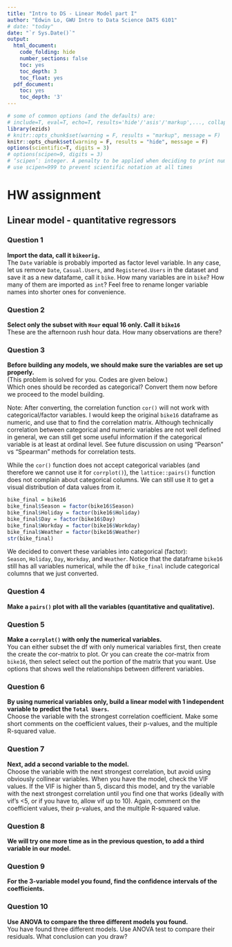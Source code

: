 ```yaml
---
title: "Intro to DS - Linear Model part I"
author: "Edwin Lo, GWU Intro to Data Science DATS 6101"
# date: "today"
date: "`r Sys.Date()`"
output:
  html_document:
    code_folding: hide
    number_sections: false
    toc: yes
    toc_depth: 3
    toc_float: yes
  pdf_document:
    toc: yes
    toc_depth: '3'
---
```


```r
# some of common options (and the defaults) are: 
# include=T, eval=T, echo=T, results='hide'/'asis'/'markup',..., collapse=F, warning=T, message=T, error=T, cache=T, fig.width=6, fig.height=4, fig.dim=c(6,4) #inches, fig.align='left'/'center','right', 
library(ezids)
# knitr::opts_chunk$set(warning = F, results = "markup", message = F)
knitr::opts_chunk$set(warning = F, results = "hide", message = F)
options(scientific=T, digits = 3) 
# options(scipen=9, digits = 3) 
# ‘scipen’: integer. A penalty to be applied when deciding to print numeric values in fixed or exponential notation.  Positive values bias towards fixed and negative towards scientific notation: fixed notation will be preferred unless it is more than ‘scipen’ digits wider.
# use scipen=999 to prevent scientific notation at all times
```

# HW assignment

## Linear model - quantitative regressors 

### Question 1  
**Import the data, call it `bikeorig.`**  
The `Date` variable is probably imported as factor level variable. In any case, let us remove `Date`, `Casual.Users`, 
and `Registered.Users` in the dataset and save it as a new datafame, call it `bike`. How many variables are in `bike`? 
How many of them are imported as `int`? Feel free to rename longer variable names into shorter ones for convenience.  



### Question 2    
**Select only the subset with `Hour` equal 16 only. Call it `bike16`**  
These are the afternoon rush hour data. How many observations are there?   


### Question 3  
**Before building any models, we should make sure the variables are set up properly.**  
(This problem is solved for you. Codes are given below.)  
Which ones should be recorded as categorical? Convert them now before we proceed to the model building.  

Note: After converting, the correlation function `cor()` will not work with categorical/factor variables. 
I would keep the original `bike16` dataframe as numeric, and use that to 
find the correlation matrix. 
Although technically correlation between categorical and numeric variables are not 
well defined in general, we can still get some useful information if the 
categorical variable is at least at ordinal level. See future discussion 
on using "Pearson" vs "Spearman" methods for correlation tests. 

While the `cor()` function does not accept categorical variables (and therefore 
we cannot use it for `corrplot()`), the `lattice::pairs()` function does not complain 
about categorical columns. We can still use it to get a visual distribution of 
data values from it.
 

```r
bike_final = bike16
bike_final$Season = factor(bike16$Season)
bike_final$Holiday = factor(bike16$Holiday)
bike_final$Day = factor(bike16$Day)
bike_final$Workday = factor(bike16$Workday)
bike_final$Weather = factor(bike16$Weather)
str(bike_final)
```

We decided to convert these variables into categorical (factor):  
`Season`, `Holiday`, `Day`, `Workday`, and `Weather`.  Notice that 
the dataframe `bike16` still has all variables numerical, while the df `bike_final` 
include categorical columns that we just converted. 

### Question 4  
**Make a `pairs()` plot with all the variables (quantitative and qualitative).**  


### Question 5  
**Make a `corrplot()` with only the numerical variables.**  
You can either subset the df with only numerical variables first, then create 
the create the cor-matrix to plot. Or you can create the cor-matrix from 
`bike16`, then select select out the portion of the matrix that you want. 
Use options that shows well the relationships between different variables. 
 


### Question 6   
**By using numerical variables only, build a linear model with 1 independent variable to predict the `Total Users`.**  
Choose the variable with the strongest correlation coefficient. Make some short 
comments on the coefficient values, their p-values, and the multiple R-squared value.  


### Question 7   
**Next, add a second variable to the model.**  
Choose the variable with the next strongest correlation, but avoid using 
obviously collinear variables. When you have the model, check 
the VIF values. If the VIF is higher than 5, discard this model, and try the 
variable with the next strongest correlation until you find one that works 
(ideally with vif’s <5, or if you have to, allow vif up to 10). Again, 
comment on the coefficient values, their p-values, 
and the multiple R-squared value.  


### Question 8  
**We will try one more time as in the previous question, to add a third variable in our model.**  


### Question 9  
**For the 3-variable model you found, find the confidence intervals of the coefficients.**  


### Question 10    
**Use ANOVA to compare the three different models you found.**  
You have found three different models. Use ANOVA test to compare their residuals. What conclusion can you draw?





